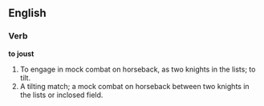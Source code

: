 ==English==

===Verb===

'''to joust'''

#To engage in mock combat on horseback, as two knights in the lists; to tilt.
#A tilting match; a mock combat on horseback between two knights in the lists or inclosed field.